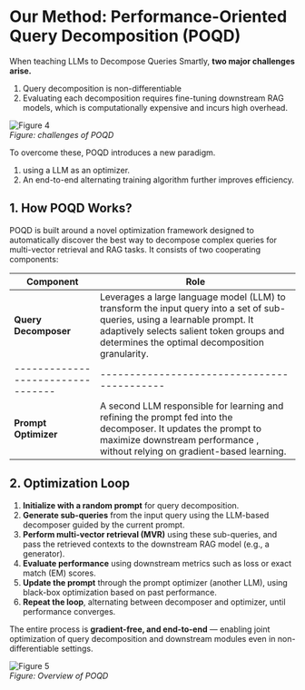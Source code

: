 # Our Method: Performance-Oriented Query Decomposition (POQD) 

When teaching LLMs to Decompose Queries Smartly,  **two major challenges arise.** 

1. Query decomposition is non-differentiable
2. Evaluating each decomposition requires fine-tuning downstream RAG models, which is computationally expensive and incurs high overhead.

![Figure 4](./imgs/met1.png)  
*Figure: challenges of POQD*

To overcome these, POQD introduces a new paradigm.
1. using a LLM as an optimizer.
2. An end-to-end alternating training algorithm further improves efficiency.


## 1. How POQD Works?

POQD is built around a novel optimization framework designed to automatically discover the best way to decompose complex queries for multi-vector retrieval and RAG tasks. It consists of two cooperating components:

| Component            | Role                                                         |
| -------------------- | ------------------------------------------------------------ |
| **Query Decomposer** | Leverages a large language model (LLM) to transform the input query into a set of sub-queries, using a learnable prompt. It adaptively selects salient token groups and determines the optimal decomposition granularity. |
| --------------------------------- | ------------------------------------------- | -------------------------------------------------- |
| **Prompt Optimizer** | A second LLM responsible for learning and refining the prompt fed into the decomposer. It updates the prompt to maximize downstream performance , without relying on gradient-based learning. |


## 2. Optimization Loop

1. **Initialize with a random prompt** for query decomposition.
2. **Generate sub-queries** from the input query using the LLM-based decomposer guided by the current prompt.
3. **Perform multi-vector retrieval (MVR)** using these sub-queries, and pass the retrieved contexts to the downstream RAG model (e.g., a generator).
4. **Evaluate performance** using downstream metrics such as loss or exact match (EM) scores.
5. **Update the prompt** through the prompt optimizer (another LLM), using black-box optimization based on past performance.
6. **Repeat the loop**, alternating between decomposer and optimizer, until performance converges.

The entire process is **gradient-free, and end-to-end** — enabling joint optimization of query decomposition and downstream modules even in non-differentiable settings.

![Figure 5](./imgs/met2.png)  
*Figure: Overview of POQD*